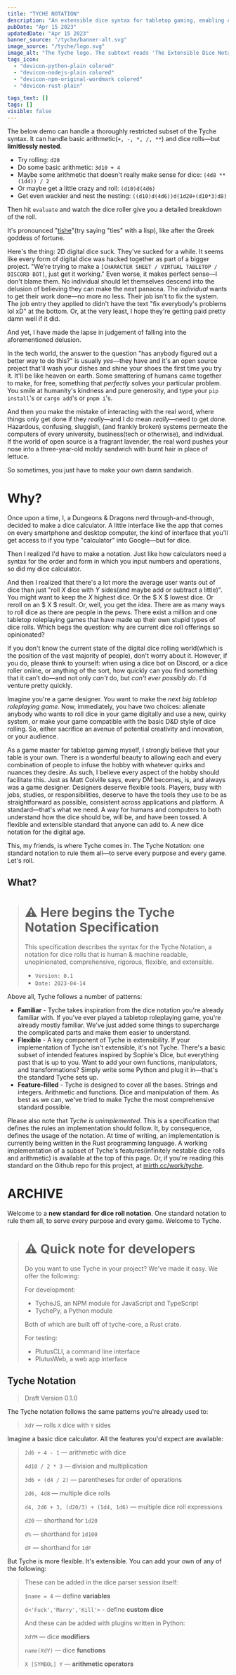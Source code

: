 ```yaml
---
title: "TYCHE NOTATION"
description: "An extensible dice syntax for tabletop gaming, enabling complex nested dice expressions and plugin functionality"
pubDate: "Apr 15 2023"
updatedDate: "Apr 15 2023"
banner_source: "/tyche/banner-alt.svg"
image_source: "/tyche/logo.svg"
image_alt: "The Tyche logo. The subtext reads 'The Extensible Dice Notation'."
tags_icon:
  - "devicon-python-plain colored"
  - "devicon-nodejs-plain colored"
  - "devicon-npm-original-wordmark colored"
  - "devicon-rust-plain"

tags_text: []
tags: []
visible: false
---
```



The below demo can handle a thoroughly restricted subset of the Tyche syntax. It can handle basic arithmetic(`+, -, *, /, **`) and dice rolls—but **limitlessly nested**. 

- Try rolling: `d20` 
- Do some basic arithmetic: `3d10 + 4`
- Maybe some arithmetic that doesn't really make sense for dice: `(4d8 ** (1d4)) / 2`
- Or maybe get a little crazy and roll: `(d10)d(4d6)`
- Get even wackier and nest the nesting: `((d10)d(4d6))d(1d20+(d10*3)d8)`

Then hit `evaluate` and watch the dice roller give you a detailed breakdown of the roll.

<TychePrecursorDemo client:load />


It's pronounced "[tishe](https://www.google.com/search?q=tyche+pronunciation)"(try saying "ties" with a lisp), like after the Greek goddess of fortune.

Here's the thing: 2D digital dice suck. They've sucked for a while. It seems like every form of digital dice was hacked together as part of a bigger project. "We're trying to make a `[CHARACTER SHEET / VIRTUAL TABLETOP / DISCORD BOT]`, just get it working." Even worse, it makes perfect sense—I don't blame them. No individual should let themselves descend into the delusion of believing they can make the next panacea. The *individual* wants to get their work done—no more no less. Their job isn't to fix the system. The job entry they applied to didn't have the text "fix everybody's problems lol xD" at the bottom. Or, at the very least, I hope they're getting paid pretty damn well if it did.

And yet, I have made the lapse in judgement of falling into the aforementioned delusion.

In the tech world, the answer to the question "has anybody figured out a better way to do this?" is usually *yes*—they have and it's an open source project that'll wash your dishes and shine your shoes the first time you try it. It'll be like heaven on earth. Some smattering of humans came together to make, for free, something that *perfectly* solves your particular problem. You smile at humanity's kindness and pure generosity, and type your `pip install`'s or `cargo add`'s or `pnpm i`'s.

And then you make the mistake of interacting with the real word, where things only get done if they *really*—and I do mean *really*—need to get done. Hazardous, confusing, sluggish, (and frankly broken) systems permeate the computers of every university, business(tech or otherwise), and individual. If the world of open source is a fragrant lavender, the real word pushes your nose into a three-year-old moldy sandwich with burnt hair in place of lettuce.

So sometimes, you just have to make your own damn sandwich.

# Why?

Once upon a time, I, a Dungeons & Dragons nerd through-and-through, decided to make a dice calculator. A little interface like the app that comes on every smartphone and desktop computer, the kind of interface that you'll get access to if you type "calculator" into Google—but for dice.

Then I realized I'd have to make a notation. Just like how calculators need a syntax for the order and form in which you input numbers and operations, so did my dice calculator. 

And then I realized that there's a lot more the average user wants out of dice than just "roll $X$ dice with $Y$ sides(and maybe add or subtract a little)". You might want to keep the $X$ highest dice. Or the $ X $ lowest dice. Or reroll on an $ X $ result. Or, well, you get the idea. There are as many ways to roll dice as there are people in the pews. There exist a million and one tabletop roleplaying games that have made up their own stupid types of dice rolls. Which begs the question: why are current dice roll offerings so opinionated?

If you don't know the current state of the digital dice rolling world(which is the position of the vast majority of people), don't worry about it. However, if you do, please think to yourself: when using a dice bot on Discord, or a dice roller online, or anything of the sort, how quickly can you find something that it can't do—and not only *can't* do, but *can't ever possibly do*. I'd venture pretty quickly. 

Imagine you're a game designer. You want to make the *next big tabletop roleplaying game*. Now, immediately, you have two choices: alienate anybody who wants to roll dice in your game digitally and use a new, quirky system, *or* make your game compatible with the basic D&D style of dice rolling. So, either sacrifice an avenue of potential creativity and innovation, or your audience. 

As a game master for tabletop gaming myself, I strongly believe that your table is your own. There is a wonderful beauty to allowing each and every combination of people to infuse the hobby with whatever quirks and nuances they desire. As such, I believe every aspect of the hobby should facilitate this. Just as Matt Colville says, every DM becomes, is, and always was a game designer. Designers deserve flexible tools. Players, busy with jobs, studies, or responsibilities, deserve to have the tools they use to be as straightforward as possible, consistent across applications and platform. A standard—that's what we need. A way for humans and computers to both understand how the dice should be, will be, and have been tossed. A flexible and extensible standard that anyone can add to. A new dice notation for the digital age. 

This, my friends, is where Tyche comes in. The Tyche Notation: one standard notation to rule them all—to serve every purpose and every game. Let's roll.

## What?

> # ⚠️ Here begins the **Tyche Notation Specification**
>
> This specification describes the syntax for the Tyche Notation, a notation for dice rolls that is human & machine readable, unopinionated, comprehensive, rigorous, flexible, and extensible. 
>
> - `Version: 0.1`
> - `Date: 2023-04-14`

Above all, Tyche follows a number of patterns:

- **Familiar** - Tyche takes inspiration from the dice notation you're already familiar with. If you've ever played a tabletop roleplaying game, you're already mostly familiar. We've just added some things to supercharge the complicated parts and make them easier to understand.
- **Flexible** - A key component of Tyche is extensibility. If your implementation of Tyche isn't extensible, it's not Tyche. There's a basic subset of intended features inspired by Sophie's Dice, but everything past that is up to you. Want to add your own functions, manipulators, and transformations? Simply write some Python and plug it in—that's the standard Tyche sets up. 
- **Feature-filled** - Tyche is designed to cover all the bases. Strings and integers. Arithmetic and functions. Dice and manipulation of them. As best as we can, we've tried to make Tyche the most comprehensive standard possible.

Please also note that *Tyche is unimplemented*. This is a specification that defines the rules an implementation should follow. It, by consequence, defines the usage of the notation. At time of writing, an implementation is currently being written in the Rust programming language. A working  implementation of a subset of Tyche's features(infinitely nestable dice rolls and arithmetic) is available at the top of this page. Or, if you're reading this standard on the Github repo for this project, at [mirth.cc/work/tyche](https://mirth.cc/work/tyche).

# ARCHIVE

Welcome to a **new standard for dice roll notation**. One standard notation to rule them all, to serve every purpose and every game. Welcome to Tyche.

> # ⚠️ Quick note for developers
>
> Do you want to use Tyche in your project? We've made it easy. We offer the following:
>
> For development:
>
> - TycheJS, an NPM module for JavaScript and TypeScript
> - TychePy, a Python module
>
> Both of which are built off of tyche-core, a Rust crate.
>
> For testing:
>
> - PlutusCLI, a command line interface
> - PlutusWeb, a web app interface

## Tyche Notation

> Draft Version 0.1.0

The Tyche notation follows the same patterns you're already used to:

> `XdY` — rolls `X` dice with `Y` sides

Imagine a basic dice calculator. All the features you'd expect are available:

> `2d6 + 4 - 1` — arithmetic with dice
>
> `4d10 / 2 * 3` — division and multiplication
>
> `3d6 + (d4 / 2)` — parentheses for order of operations
>
> `2d6, 4d8` — multiple dice rolls
>
> `d4, 2d6 + 3, (d20/3) + (1d4, 1d6)` — multiple dice roll expressions
>
> `d20` — shorthand for `1d20`
>
> `d%` — shorthand for `1d100`
>
> `dF` — shorthand for `1dF`

But Tyche is more flexible. It's extensible. You can add your own of any of the following:

> These can be added in the dice parser session itself:
>
> `$name = 4` — define **variables**
>
> `d<'Fuck','Marry','Kill'>` - define **custom dice**
>
> And these can be added with plugins written in Python:
>
> `XdYM` — dice **modifiers**
>
> `name(XdY)` — dice **functions**
> 
> `X [SYMBOL] Y` — **arithmetic operators**
